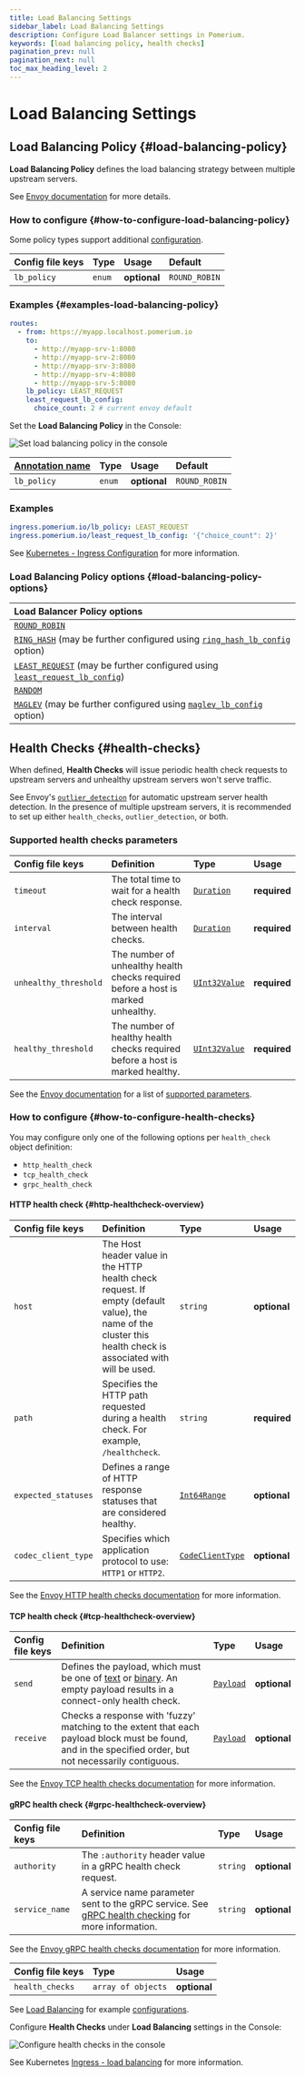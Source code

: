```yaml
---
title: Load Balancing Settings
sidebar_label: Load Balancing Settings
description: Configure Load Balancer settings in Pomerium.
keywords: [load balancing policy, health checks]
pagination_prev: null
pagination_next: null
toc_max_heading_level: 2
---
```



# Load Balancing Settings

## Load Balancing Policy {#load-balancing-policy}

**Load Balancing Policy** defines the load balancing strategy between multiple upstream servers.

See [Envoy documentation](https://www.envoyproxy.io/docs/envoy/latest/api-v3/config/cluster/v3/cluster.proto#envoy-v3-api-enum-config-cluster-v3-cluster-lbpolicy) for more details.

### How to configure {#how-to-configure-load-balancing-policy}

Some policy types support additional [configuration](/docs/reference/routes/load-balancing#load-balancing-policy-config).

<Tabs>
<TabItem value="Core" label="Core">

| **Config file keys** | **Type** | **Usage**    | **Default**   |
| :------------------- | :------- | :----------- | :------------ |
| `lb_policy`          | `enum`   | **optional** | `ROUND_ROBIN` |

### Examples {#examples-load-balancing-policy}

```yaml
routes:
  - from: https://myapp.localhost.pomerium.io
    to:
      - http://myapp-srv-1:8080
      - http://myapp-srv-2:8080
      - http://myapp-srv-3:8080
      - http://myapp-srv-4:8080
      - http://myapp-srv-5:8080
    lb_policy: LEAST_REQUEST
    least_request_lb_config:
      choice_count: 2 # current envoy default
```

</TabItem>
<TabItem value="Enterprise" label="Enterprise">

Set the **Load Balancing Policy** in the Console:

![Set load balancing policy in the console](../img/routes/load-balancing/load-balancing-config.gif)

</TabItem>
<TabItem value="Kubernetes" label="Kubernetes">

| **[Annotation name](/docs/deploy/k8s/ingress#set-ingress-annotations)** | **Type** | **Usage** | **Default** |
| :-- | :-- | :-- | :-- |
| `lb_policy` | `enum` | **optional** | `ROUND_ROBIN` |

### Examples

```yaml
ingress.pomerium.io/lb_policy: LEAST_REQUEST
ingress.pomerium.io/least_request_lb_config: '{"choice_count": 2}'
```

See [Kubernetes - Ingress Configuration](/docs/deploy/k8s/ingress) for more information.

</TabItem>
</Tabs>

### Load Balancing Policy options {#load-balancing-policy-options}

| **Load Balancer Policy options** |
| :-- |
| [`ROUND_ROBIN`](https://www.envoyproxy.io/docs/envoy/latest/intro/arch_overview/upstream/load_balancing/load_balancers#weighted-round-robin) |
| [`RING_HASH`](https://www.envoyproxy.io/docs/envoy/latest/intro/arch_overview/upstream/load_balancing/load_balancers#ring-hash) (may be further configured using [`ring_hash_lb_config`](https://www.envoyproxy.io/docs/envoy/latest/api-v3/config/cluster/v3/cluster.proto#config-cluster-v3-cluster-ringhashlbconfig) option) |
| [`LEAST_REQUEST`](https://www.envoyproxy.io/docs/envoy/latest/intro/arch_overview/upstream/load_balancing/load_balancers#weighted-least-request) (may be further configured using [`least_request_lb_config`](https://www.envoyproxy.io/docs/envoy/latest/api-v3/config/cluster/v3/cluster.proto#envoy-v3-api-msg-config-cluster-v3-cluster-leastrequestlbconfig)) |
| [`RANDOM`](https://www.envoyproxy.io/docs/envoy/latest/intro/arch_overview/upstream/load_balancing/load_balancers#random) |
| [`MAGLEV`](https://www.envoyproxy.io/docs/envoy/latest/intro/arch_overview/upstream/load_balancing/load_balancers#maglev) (may be further configured using [`maglev_lb_config`](https://www.envoyproxy.io/docs/envoy/latest/api-v3/config/cluster/v3/cluster.proto#envoy-v3-api-msg-config-cluster-v3-cluster-maglevlbconfig) option) |

## Health Checks {#health-checks}

When defined, **Health Checks** will issue periodic health check requests to upstream servers and unhealthy upstream servers won't serve traffic.

See Envoy's [`outlier_detection`](https://www.envoyproxy.io/docs/envoy/latest/intro/arch_overview/upstream/outlier) for automatic upstream server health detection. In the presence of multiple upstream servers, it is recommended to set up either `health_checks`, `outlier_detection`, or both.

### Supported health checks parameters

| **Config file keys** | **Definition** | **Type** | **Usage** |
| :-- | :-- | :-- | :-- |
| `timeout` | The total time to wait for a health check response. | [`Duration`](https://developers.google.com/protocol-buffers/docs/reference/google.protobuf#duration) | **required** |
| `interval` | The interval between health checks. | [`Duration`](https://developers.google.com/protocol-buffers/docs/reference/google.protobuf#duration) | **required** |
| `unhealthy_threshold` | The number of unhealthy health checks required before a host is marked unhealthy. | [`UInt32Value`](https://developers.google.com/protocol-buffers/docs/reference/google.protobuf#uint32value) | **required** |
| `healthy_threshold` | The number of healthy health checks required before a host is marked healthy. | [`UInt32Value`](https://developers.google.com/protocol-buffers/docs/reference/google.protobuf#uint32value) | **required** |

See the [Envoy documentation](https://www.envoyproxy.io/docs/envoy/latest/intro/arch_overview/upstream/health_checking) for a list of [supported parameters](https://www.envoyproxy.io/docs/envoy/latest/api-v3/config/core/v3/health_check.proto#envoy-v3-api-msg-config-core-v3-healthcheck).

### How to configure {#how-to-configure-health-checks}

You may configure only one of the following options per `health_check` object definition:

- `http_health_check`
- `tcp_health_check`
- `grpc_health_check`

#### HTTP health check {#http-healthcheck-overview}

| **Config file keys** | **Definition** | **Type** | **Usage** |
| :-- | :-- | :-- | :-- |
| `host` | The Host header value in the HTTP health check request. If empty (default value), the name of the cluster this health check is associated with will be used. | `string` | **optional** |
| `path` | Specifies the HTTP path requested during a health check. For example, `/healthcheck`. | `string` | **required** |
| `expected_statuses` | Defines a range of HTTP response statuses that are considered healthy. | [`Int64Range`](https://www.envoyproxy.io/docs/envoy/latest/api-v3/type/v3/range.proto#envoy-v3-api-msg-type-v3-int64range) | **optional** |
| `codec_client_type` | Specifies which application protocol to use: `HTTP1` or `HTTP2`. | [`CodeClientType`](https://www.envoyproxy.io/docs/envoy/latest/api-v3/type/v3/http.proto#envoy-v3-api-enum-type-v3-codecclienttype) | **optional** |

See the [Envoy HTTP health checks documentation](https://www.envoyproxy.io/docs/envoy/latest/api-v3/config/core/v3/health_check.proto#envoy-v3-api-msg-config-core-v3-healthcheck-httphealthcheck) for more information.

#### TCP health check {#tcp-healthcheck-overview}

| **Config file keys** | **Definition** | **Type** | **Usage** |
| :-- | :-- | :-- | :-- |
| `send` | Defines the payload, which must be one of [text](https://www.envoyproxy.io/docs/envoy/latest/api-v3/config/core/v3/health_check.proto#envoy-v3-api-field-config-core-v3-healthcheck-payload-text) or [binary](https://www.envoyproxy.io/docs/envoy/latest/api-v3/config/core/v3/health_check.proto#envoy-v3-api-field-config-core-v3-healthcheck-payload-binary). An empty payload results in a connect-only health check. | [`Payload`](https://www.envoyproxy.io/docs/envoy/latest/api-v3/config/core/v3/health_check.proto#envoy-v3-api-msg-config-core-v3-healthcheck-payload) | **optional** |
| `receive` | Checks a response with 'fuzzy' matching to the extent that each payload block must be found, and in the specified order, but not necessarily contiguous. | [`Payload`](https://www.envoyproxy.io/docs/envoy/latest/api-v3/config/core/v3/health_check.proto#envoy-v3-api-msg-config-core-v3-healthcheck-payload) | **optional** |

See the [Envoy TCP health checks documentation](https://www.envoyproxy.io/docs/envoy/latest/api-v3/config/core/v3/health_check.proto#config-core-v3-healthcheck-tcphealthcheck) for more information.

#### gRPC health check {#grpc-healthcheck-overview}

| **Config file keys** | **Definition** | **Type** | **Usage** |
| :-- | :-- | :-- | :-- |
| `authority` | The `:authority` header value in a gRPC health check request. | `string` | **optional** |
| `service_name` | A service name parameter sent to the gRPC service. See [gRPC health checking](https://github.com/grpc/grpc/blob/master/doc/health-checking.md) for more information. | `string` | **optional** |

See the [Envoy gRPC health checks documentation](https://www.envoyproxy.io/docs/envoy/latest/api-v3/config/core/v3/health_check.proto#config-core-v3-healthcheck-grpchealthcheck) for more information.

<Tabs>
<TabItem value="Core" label="Core">

| **Config file keys** | **Type**           | **Usage**    |
| :------------------- | :----------------- | :----------- |
| `health_checks`      | `array of objects` | **optional** |

See [Load Balancing](/docs/capabilities/load-balancing.md) for example [configurations](/docs/capabilities/load-balancing.md#active-health-checks).

</TabItem>
<TabItem value="Enterprise" label="Enterprise">

Configure **Health Checks** under **Load Balancing** settings in the Console:

![Configure health checks in the console](../img/routes/health-checks/health-checks.gif)

</TabItem>
<TabItem value="Kubernetes" label="Kubernetes">

See Kubernetes [Ingress - load balancing](/docs/deploy/k8s/ingress#load-balancing) for more information.

</TabItem>
</Tabs>

